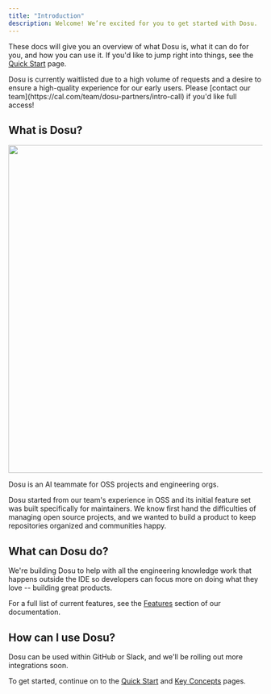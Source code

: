 ```yaml
---
title: "Introduction"
description: Welcome! We’re excited for you to get started with Dosu.
---
```


These docs will give you an overview of what Dosu is, what it can do for you, and how you can use it. 
If you'd like to jump right into things, see the [Quick Start](/pages/onboarding-quickstart) page.

<Note>
Dosu is currently waitlisted due to a high volume of requests and a desire to ensure a high-quality experience for our early users.
Please [contact our team](https://cal.com/team/dosu-partners/intro-call) if you'd like full access!
</Note>

## What is Dosu?
<img width="650" noZoom src="/images/hero.png" />

Dosu is an AI teammate for OSS projects and engineering orgs. 

Dosu started from our team's experience in OSS and its initial feature set was built specifically for maintainers. 
We know first hand the difficulties of managing open source projects, and we wanted to build a product to keep repositories organized and communities happy.

## What can Dosu do?
We're building Dosu to help with all the engineering knowledge work that happens outside the IDE so developers can focus more on doing what they love -- building great products.

For a full list of current features, see the [Features](/pages/features-auto-labeling) section of our documentation.


## How can I use Dosu?
Dosu can be used within GitHub or Slack, and we'll be rolling out more integrations soon. 

To get started, continue on to the [Quick Start](/pages/onboarding-quickstart) and [Key Concepts](/pages/concepts-workspace) pages.
